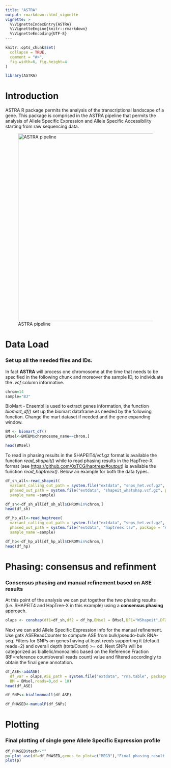 ```yaml
---
title: "ASTRA"
output: rmarkdown::html_vignette
vignette: >
  %\VignetteIndexEntry{ASTRA}
  %\VignetteEngine{knitr::rmarkdown}
  %\VignetteEncoding{UTF-8}
---
```


```r
knitr::opts_chunk$set(
  collapse = TRUE,
  comment = "#>",
  fig.width=6, fig.height=4
)
```

```r
library(ASTRA)
```

# Introduction

ASTRA R package permits the analysis of the transcriptional landscape of a gene. This package is comprised in the ASTRA pipeline that permits the analysis of Allele Specific Expression and Allele Specific Accessibility starting from raw sequencing data.

![ASTRA pipeline](images/ASTRA_pipeline.svg){width="590"}

# Data Load

### Set up all the needed files and IDs.

In fact **ASTRA** will process one chromosome at the time that needs to be specified in the following chunk and moreover the sample ID, to individuate the *.vcf* column informative.

```r
chrom=14
sample="BJ"
```

BioMart - Ensembl is used to extract genes information, the function *biomart_df()* set up the biomart dataframe as needed by the following function. Change the mart dataset if needed and the gene expanding window.

```r
BM <- biomart_df()
BMsel<-BM[BM$chromosome_name==chrom,]

head(BMsel)
```

To read in phasing results in the SHAPEIT4/vcf.gz format is available the function *read_shapeit()* while to read phasing results in the HapTree-X format (see <https://github.com/0xTCG/haptreex#output>) is available the function *read_haptreex()*. Below an example for both the data types.

```r
df_sh_all<-read_shapeit(
  variant_calling_out_path = system.file("extdata", "snps_het.vcf.gz", package = "ASTRA"),
  phased_out_path = system.file("extdata", "shapeit_whatshap.vcf.gz", package = "ASTRA"),
  sample_name =sample)

df_sh<-df_sh_all[df_sh_all$CHROM%in%chrom,]
head(df_sh)

df_hp_all<-read_haptreex(
  variant_calling_out_path = system.file("extdata", "snps_het.vcf.gz", package = "ASTRA"),
  phased_out_path = system.file("extdata", "haptreex.tsv", package = "ASTRA"),
  sample_name =sample)

df_hp<-df_hp_all[df_hp_all$CHROM%in%chrom,]
head(df_hp)
```

# Phasing: consensus and refinment

### Consensus phasing and manual refinement based on ASE results

At this point of the analysis we can put together the two phasing results (i.e. SHAPEIT4 and HapTree-X in this example) using a **consensus phasing** approach.

```r
olaps <- conshap(df1=df_sh,df2 = df_hp,BMsel = BMsel,DF1="WShapeit",DF2="HapTreeX")
```

Next we can add Allele Specific Expression info for the manual refinement. Use gatk ASEReadCounter to compute ASE from bulk/pseudo-bulk RNA-seq. Filters for SNPs on genes having at least *reads* supporting it (default reads=2) and overall depth (*totalCount*) \>= od. Next SNPs will be categorized as biallelic/monoallelic based on the Reference Fraction (RF=reference count/overall reads count) value and filtered accordingly to obtain the final gene annotation.

```r
df_ASE<-addASE(
  df_var = olaps,ASE_path = system.file("extdata", "rna.table", package = "ASTRA"),
  BM = BMsel,reads=0,od = 10)
head(df_ASE)

df_SNPs<-biallmonoall(df_ASE)

df_PHASED<-manualP(df_SNPs)
```

# Plotting

### Final plotting of single gene Allele Specific Expression profile

```r
df_PHASED$tech<-""
p<-plot_ase(df=df_PHASED,genes_to_plot=c("MEG3"),"Final phasing result MEG3 gene")
plot(p)
```
